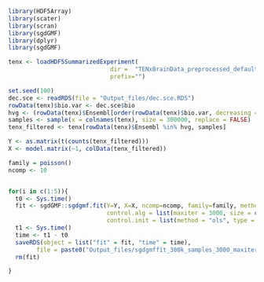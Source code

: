 
```r
library(HDF5Array)
library(scater)
library(scran)
library(sgdGMF)
library(dplyr)
library(sgdGMF)
```


```r
tenx <- loadHDF5SummarizedExperiment(
                             dir =  "TENxBrainData_preprocessed_default", 
                             prefix="")
```


```r
set.seed(100)
dec.sce <- readRDS(file = "Output_files/dec.sce.RDS")
rowData(tenx)$bio.var <- dec.sce$bio
hvg <- (rowData(tenx)$Ensembl[order(rowData(tenx)$bio.var, decreasing = TRUE)])[1:500]
samples <- sample(x = colnames(tenx), size = 300000, replace = FALSE)
tenx_filtered <- tenx[rowData(tenx)$Ensembl %in% hvg, samples]
```


```r
Y <- as.matrix(t(counts(tenx_filtered)))
X <- model.matrix(~1, colData(tenx_filtered))
```


```r
family = poisson()
ncomp <- 10


for(i in c(1:5)){
  t0 <- Sys.time()
  fit <- sgdGMF::sgdgmf.fit(Y=Y, X=X, ncomp=ncomp, family=family, method = "bsgd",
                            control.alg = list(maxiter = 3000, size = c(1000,250)),
                            control.init = list(method = "ols", type = "link"))
  t1 <- Sys.time()
  time <- t1 - t0  
  saveRDS(object = list("fit" = fit, "time" = time), 
        file = paste0("Output_files/sgdgmffit_300k_samples_3000_maxiter_1000_250_size_",i ,".RDS"))
  rm(fit)

}

```

